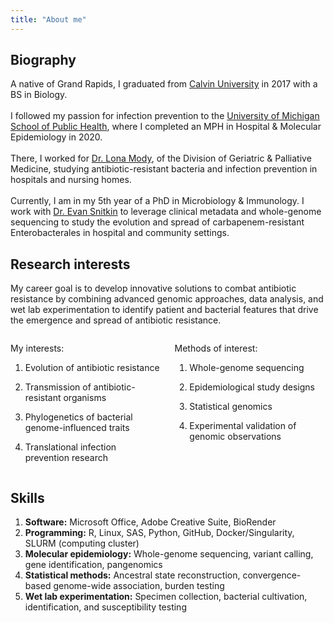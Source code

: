 ```yaml
---
title: "About me"
---
```


## Biography

A native of Grand Rapids, I graduated from [Calvin University](http://www.calvin.edu/) in 2017 with a BS in Biology.\
\
I followed my passion for infection prevention to the [University of Michigan School of Public Health](#0), where I completed an MPH in Hospital & Molecular Epidemiology in 2020.\
\
There, I worked for [Dr. Lona Mody](#0), of the Division of Geriatric & Palliative Medicine, studying antibiotic-resistant bacteria and infection prevention in hospitals and nursing homes. \
\
Currently, I am in my 5th year of a PhD in Microbiology & Immunology. I work with [Dr. Evan Snitkin](#0) to leverage clinical metadata and whole-genome sequencing to study the evolution and spread of carbapenem-resistant Enterobacterales in hospital and community settings.

## Research interests

My career goal is to develop innovative solutions to combat antibiotic resistance by combining advanced genomic approaches, data analysis, and wet lab experimentation to identify patient and bacterial features that drive the emergence and spread of antibiotic resistance. ​

::::: columns
::: {.column width="50%"}
My interests:

1.  Evolution of antibiotic resistance

2.  Transmission of antibiotic-resistant organisms

3.  Phylogenetics of bacterial genome-influenced traits

4.  Translational infection prevention research 
:::

::: {.column width="50%"}
Methods of interest:

1.  Whole-genome sequencing

2.  Epidemiological study designs

3.  Statistical genomics

4.  Experimental validation of genomic observations
:::
:::::

## Skills

1.  **Software:** Microsoft Office, Adobe Creative Suite, BioRender
2.  **Programming:** R, Linux, SAS, Python, GitHub, Docker/Singularity, SLURM (computing cluster)
3.  **Molecular epidemiology:** Whole-genome sequencing, variant calling, gene identification, pangenomics
4.  **Statistical methods:** Ancestral state reconstruction, convergence-based genome-wide association, burden testing
5.  **Wet lab experimentation:** Specimen collection, bacterial cultivation, identification, and susceptibility testing
